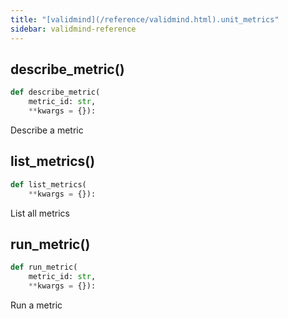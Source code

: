 ```yaml
---
title: "[validmind](/reference/validmind.html).unit_metrics"
sidebar: validmind-reference
---
```


## describe_metric[()]{.muted}

<!-- function.qmd.jinja2 - function signature -->

```python
def describe_metric(
    metric_id: str,
    **kwargs = {}):
```

Describe a metric

## list_metrics[()]{.muted}

<!-- function.qmd.jinja2 - function signature -->

```python
def list_metrics(
    **kwargs = {}):
```

List all metrics

## run_metric[()]{.muted}

<!-- function.qmd.jinja2 - function signature -->

```python
def run_metric(
    metric_id: str,
    **kwargs = {}):
```

Run a metric
